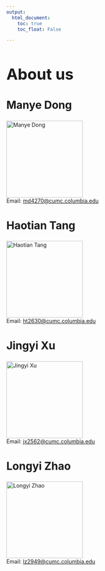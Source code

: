 ```yaml
---
output: 
  html_document:
    toc: true
    toc_float: False

---
```


<h1 style="font-size: 40px; margin-bottom: 30px;">About us</h1>

<h2 style="font-size: 28px;">Manye Dong</h2>
<img src="Manye Dong.jpeg" alt="Manye Dong" style="width: 200px; height: auto;"/><br>
Email: [md4270@cumc.columbia.edu](mailto:md4270@cumc.columbia.edu)

<h2 style="font-size: 28px;">Haotian Tang</h2>
<img src="Haotian Tang.jpeg" alt="Haotian Tang" style="width: 200px; height: auto;"/><br>
Email: [ht2630@cumc.columbia.edu](mailto:ht2630@cumc.columbia.edu)

<h2 style="font-size: 28px;">Jingyi Xu</h2>
<img src="Jingyi Xu.jpeg" alt="Jingyi Xu" style="width: 200px; height: auto;"/><br>
Email: [jx2562@cumc.columbia.edu](mailto:jx2562@cumc.columbia.edu)

<h2 style="font-size: 28px;">Longyi Zhao</h2>
<img src="Longyi Zhao.jpeg" alt="Longyi Zhao" style="width: 200px; height: auto;"/><br>
Email: [lz2949@cumc.columbia.edu](mailto:lz2949@cumc.columbia.edu)

